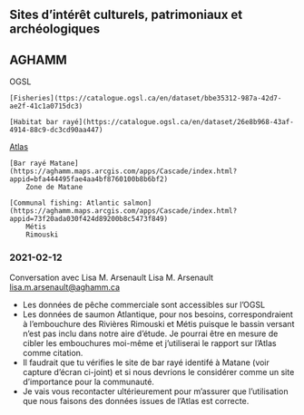 ## Sites d’intérêt culturels, patrimoniaux et archéologiques


##  AGHAMM


OGSL

    [Fisheries](ttps://catalogue.ogsl.ca/en/dataset/bbe35312-987a-42d7-ae2f-41c1a0715dc3)

    [Habitat bar rayé](https://catalogue.ogsl.ca/en/dataset/26e8b968-43af-4914-88c9-dc3cd90aa447)

[Atlas](http://atlas.aghamm.ca/)

    [Bar rayé Matane](https://aghamm.maps.arcgis.com/apps/Cascade/index.html?appid=bfa444495fae4aa4bf8760100b8b6bf2)
        Zone de Matane

    [Communal fishing: Atlantic salmon](https://aghamm.maps.arcgis.com/apps/Cascade/index.html?appid=73f20ada030f424d89200b8c5473f849)
        Métis
        Rimouski


### 2021-02-12

Conversation avec Lisa M. Arsenault
Lisa M. Arsenault <lisa.m.arsenault@aghamm.ca>

- Les données de pêche commerciale sont accessibles sur l’OGSL
- Les données de saumon Atlantique, pour nos besoins, correspondraient à l’embouchure des Rivières Rimouski et Métis puisque le bassin versant n’est pas inclu dans notre aire d’étude. Je pourrai être en mesure de cibler les embouchures moi-même et j’utiliserai le rapport sur l’Atlas comme citation.
- Il faudrait que tu vérifies le site de bar rayé identifé à Matane (voir capture d’écran ci-joint) et si nous devrions le considérer comme un site d’importance pour la communauté.
- Je vais vous recontacter ultérieurement pour m’assurer que l’utilisation que nous faisons des données issues de l’Atlas est correcte.
